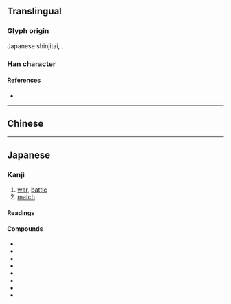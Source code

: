 {{also|戰|战}}
{{character info/new}}
==Translingual==
{{Han simplified forms|戰|戦|战}}

===Glyph origin===
Japanese shinjitai, {{Han simp|戰|f=單|t=単|nocap=1}}.

===Han character===
{{Han char|rn=62|rad=戈|as=09|sn=13|four=93450|canj=FJI|ids=⿰単戈}}

====References====
* {{Han ref|kx=0413.241|dkj=11631|dj=0756.230|hdz=21409.041|uh=6226}}

----

==Chinese==
{{zh-see|戰|v}}

----

==Japanese==
{{ja-kanji forms|戦|戰}}

===Kanji===
{{ja-kanji|grade=4|rs=戈08|kyu=戰}}

# [[war]], [[battle]]
# [[match]]

====Readings====
{{ja-readings
|goon=せん
|kanon=せん
|kun=いくさ-, たたか-い<たたか-ひ, たたか-う<たたか-ふ, おのの-き<をのの-き, おのの-く<をのの-く, そよ-ぎ, そよ-ぐ, そよ-がす, わなな-く
}}

====Compounds====
{{der-top|Compounds}}
* {{ja-r|戦意|せんい|[[fighting]] [[spirit]]}}
* {{ja-r|戦役|せんえき}}
* {{ja-r|戦禍|せんか|war [[damage]]}}
* {{ja-r|戦技|せんぎ}}
* {{ja-r|戦記|せんき|war [[chronicle]]}}
* {{ja-r|戦況|せんきょう|war [[situation]]}}
* {{ja-r|戦勲|せんくん}}
* {{ja-r|戦訓|せんくん}}
* {{ja-r|戦鼓|せんこ}}
* {{ja-r|戦功|せんこう}}
* {{ja-r|戦国|せんごく}}
* {{ja-r|戦債|せんさい}}
* {{ja-r|戦事|せんじ}}
* {{ja-r|戦士|せんし|[[soldier]]}}
* {{ja-r|戦車|せんしゃ|[[tank]]}}
* {{ja-r|戦術|せんじゅつ|[[tactic]], [[tactics]]}}
* {{ja-r|戦書|せんしょ}}
* {{ja-r|戦勝|せんしょう|[[victory]], [[triumph]]}}
* {{ja-r|戦場|せんじょう|[[battlefield]]}}
* {{ja-r|戦陣|せんじん}}
* {{ja-r|戦勢|せんせい}}
* {{ja-r|戦前|せんぜん|[[pre-war]]}}
* {{ja-r|戦戦|せんせん|rom=-}}, {{ja-r|戦々|せんせん}}
* {{ja-r|戦線|せんせん|[[frontline]]}}
* {{ja-r|戦争|せんそう|[[war]]}}
* {{ja-r|戦隊|せんたい|[[military]] [[squadron]]}}
* {{ja-r|戦闘|せんとう|[[battle]], [[combat]]}}
* {{ja-r|戦亡|せんぼう}}
* {{ja-r|戦法|せんぽう|[[tactic]]}}
* {{ja-r|戦袍|せんぽう}}
* {{ja-r|戦没|せんぼつ|death in war}}
* {{ja-r|戦友|せんゆう}}
* {{ja-r|戦慄|せんりつ|[[shudder]]}}
* {{ja-r|戦略|せんりゃく|[[strategy]]}}
* {{ja-r|一戦|いっせん}}
* {{ja-r|鏖戦|おうせん}}
* {{ja-r|外戦|がいせん}}
* {{ja-r|海戦|かいせん}}
* {{ja-r|火戦|かせん}}, {{ja-r|火兵%戦|かへい%せん}}
* {{ja-r|酣戦|かんせん}}
* {{ja-r|擬戦|ぎせん}}
* {{ja-r|騎戦|きせん}}
* {{ja-r|休戦|きゅうせん|[[truce]]}}
* {{ja-r|空戦|くうせん}}, {{ja-r|空中%戦|くうちゅう%せん|air battle}}
* {{ja-r|継戦|けいせん}}
* {{ja-r|故戦|こせん}}
* {{ja-r|作戦|さくせん|[[military]] [[operation]]}}
* {{ja-r|死戦|しせん}}
* {{ja-r|私戦|しせん}}
* {{ja-r|守戦|しゅせん}}
* {{ja-r|小戦|しょうせん}}
* {{ja-r|消耗%戦|しょうもう%せん}} 
* {{ja-r|水戦|すいせん}}
* {{ja-r|正戦|せいせん}}
* {{ja-r|ゼロ戦|^ゼロせん}}, {{ja-r|零戦|^れいせん}}
* {{ja-r|前哨%戦|ぜんしょう%せん}}
* {{ja-r|地上%戦|ちじょう%-せん}}
* {{ja-r|長期%戦|ちょうき%-せん}}
* {{ja-r|内戦|ないせん}}
* {{ja-r|難戦|なんせん}}
* {{ja-r|搏戦|はくせん}}
* {{ja-r|白戦|はくせん}}, {{ja-r|白兵%戦|はくへい%せん}}
* {{ja-r|紛戦|ふんせん}}
* {{ja-r|防衛%戦|ぼうえい%-せん}}
* {{ja-r|立体%戦|りったい%-せん}}
{{der-bottom}}

===Etymology 1===
{{ja-kanjitab|いくさ|yomi=kun}}

From {{inh|ja|ojp|-|sort=いくさ}}, first attested in the ''{{w|Kojiki}}'' with the original sense of "[[soldier]]".

Considered to derive from a compound, possibly either {{m|ja|的|tr=</i>ancient <i>ikupa</i>, modern rendering <i>ikuha||[[target]]}} + {{m|ja|矢|tr=sa||[[arrow]]}}, or {{m|ja|いくう|いくふ|tr=</i>ancient <i>ikupu</i>, modern rendering <i>ikuu|to [[shoot]] (an arrow)}} + {{m|ja|矢|tr=sa||[[arrow]]}}.  Notably, the ''iku'' in both proposed {{l|en|etyma}} appear to be cognate.<ref name="KDJ">{{R:Kokugo Dai Jiten}}</ref>

The "[[archery]]" sense came later in the ''{{w|Nihon Shoki}}'', then was extended to mean "an [[exchange]] of [[arrow]]s" → "a [[battle]]".

====Pronunciation====
{{ja-pron|いくさ|yomi=kun|acc=3|acc2=0|acc_ref=DJR,SMK2,ZAJ|acc2_ref=DJR}}

====Alternative forms====
* {{m|ja|軍}}

====Noun====
{{ja-noun|いくさ|kyu=戰}}

# {{lb|ja|archaic|sort=いくさ}} a [[battle]] or [[war]]
#: {{synonyms|ja|合戦|tr=gassen|攻戦|tr2=kōsen|戦争|tr3=sensō|戦い|tr4=tatakai}}
# {{lb|ja|archaic|sort=いくさ}} a [[soldier]] or [[warrior]]
#* {{RQ:Manyoshu|6|972}}, text [http://jti.lib.virginia.edu/japanese/manyoshu/Man6Yos.html#972 here]
#*: {{ja-usex|m=千%萬 乃 '''軍''' 奈利 友 言擧 不為 取 而 可来 男 常 曽 念|m_kana=ち%よろづ の '''いくさ''' なり とも ことあげ せず とり て きぬべき をのこ と ぞ おもふ|千%万 の '''軍''' なり と も 言%挙げ せず 取りて 来ぬべき 男 と ぞ思ふ|ち%よろづ の '''いくさ''' なり と も こと%あげ せず とりて きぬべき をのこ と ぞ おもふ|rom=chiyorozu no '''ikusa''' nari to mo kotoage sezu torite kinubeki onoko to zo omou|sort=いくさ}}
#: {{synonyms|ja|軍勢|tr=gunzei|兵士|tr2=heishi|兵隊|tr3=heitai}}
# [[archery]]
#* '''720''', ''{{w|Nihon Shoki}}'' (chapter 30)
#*: {{ja-usex|m=[...]　築習'''射'''所。|m_kana=[...]　＊＊'''＊'''＊。|[...]　'''射''' 習ふ所 を 築かしむ。|[...]　'''いくさ''' ならふと を きづかしむ。|rom=...'''ikusa''' narau-to o kizukashimu.|...an '''archery''' range has been built.}}
#: {{synonyms|ja|弓術|tr=kyūjutsu|射|tr2=sha|射芸|tr3=shagei|射術|tr4=shajutsu}}

=====Derived terms=====
{{der-top}}
* {{ja-r|勝ち戦|かち いくさ}}
* {{ja-r|一 戦|ひと いくさ}}
* {{ja-r|負け 戦|まけ いくさ}}
* {{ja-r|私 戦|わたくし いくさ}}
{{der-bottom}}

=====Proverbs=====
* {{ja-r|戦 を 見て 矢 を 矧ぐ|いくさ を みて や を はぐ||pos=literally "watch a battle, fletch an arrow"}}

===Etymology 2===
From {{der|ja|ltc|sort=せん|-}} {{ltc-l|戰}}.

====Suffix====
{{ja-pos|せん|suffix|kyu=戰}}

# [[match]], [[competition]] (in sports, etc.)

=====Derived terms=====
{{der-top}}
* {{ja-r|オープン戦|オープン-せん}}
* {{ja-r|延長%戦|えんちょう%せん}}
* {{ja-r|局所%戦|きょくしょ%-せん}}
* {{ja-r|慶早%戦|^けい-^そう%-せん}}, {{ja-r|早慶%-戦|^そう-^けい%-せん|Waseda-Keiō match}}
* {{ja-r|劇戦|げきせん|rom=-}}, {{ja-r|激戦|げきせん}}
* {{ja-r|後半%戦|こうはん%-せん}}
* {{ja-r|交流%戦|こうりゅう%-せん}}
* {{ja-r|持久%戦|じきゅう%-せん}}
* {{ja-r|終盤%戦|しゅうばん%-せん|[[endgame]]}}
* {{ja-r|選挙%戦|せんきょ%-せん}}
* {{ja-r|前半%戦|ぜんはん%-せん}}
* {{ja-r|争奪%戦|そうだつ%せん}}
* {{ja-r|タイトル戦|タイトル-せん}}
* {{ja-r|打撃%戦|だげき%-せん}}
* {{ja-r|投手%戦|とうしゅ%-せん}}
* {{ja-r|貧打%戦|ひんだ%-せん}}
* {{ja-r|凡戦|ぼんせん}}
* {{ja-r|乱打%戦|らんだ%-せん|[[slugfest]]}}
* {{ja-r|リーグ戦|リーグ-せん}}
{{der-bottom}}

===References===
<references/>